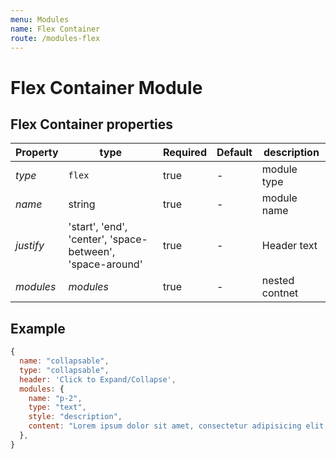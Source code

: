 ```yaml
---
menu: Modules
name: Flex Container
route: /modules-flex
---
```


# Flex Container Module

## Flex Container properties

| Property     | type           | Required | Default | description |
| ------------ | -------------- | -------- | ------- | ----------- |
| *type*       | `flex`  | true     | -       | module type |
| *name*       | string         | true     | -       | module name |
| *justify*    | 'start', 'end', 'center', 'space-between', 'space-around'         | true     | -       | Header text |
| *modules*   | *modules*  | true     | -       | nested contnet |

## Example
```jsx
{
  name: "collapsable",
  type: "collapsable",
  header: 'Click to Expand/Collapse',
  modules: {
    name: "p-2",
    type: "text",
    style: "description",
    content: "Lorem ipsum dolor sit amet, consectetur adipisicing elit, sed do eiusmod tempor incididunt ut labore et dolore magna aliqua. Ut enim ad minim veniam, quis nostrud exercitation ullamco laboris nisi ut aliquip ex ea commodo consequat. Duis aute irure dolor in reprehenderit in voluptate velit esse cillum dolore eu fugiat nulla pariatur. Excepteur sint occaecat cupidatat non proident, sunt in culpa qui officia deserunt mollit anim id est laborum."
  },
}
```


<Playground>
  <ModulesPlayground
    form={{
      modules: [
        {
          name: "h1",
          type: "text",
          style: "h2",
          content: "With paragrahs"
        },
        {
          name: "flex",
          type: "flex",
          modules: [{
            name: "p-2",
            type: "text",
            style: "body",
            content: "Lorem ipsum dolor sit amet, consectetur adipisicing elit, sed do eiusmod tempor incididunt ut labore et dolore magna aliqua. Ut enim ad minim veniam, quis nostrud exercitation ullamco laboris nisi ut aliquip ex ea commodo consequat. Duis aute irure dolor in reprehenderit in voluptate velit esse cillum dolore eu fugiat nulla pariatur. Excepteur sint occaecat cupidatat non proident, sunt in culpa qui officia deserunt mollit anim id est laborum."
          }, {
            name: "p-3",
            type: "text",
            style: "body",
            content: "Lorem ipsum dolor sit amet, consectetur adipisicing elit, sed do eiusmod tempor incididunt ut labore et dolore magna aliqua. Ut enim ad minim veniam, quis nostrud exercitation ullamco laboris nisi ut aliquip ex ea commodo consequat. Duis aute irure dolor in reprehenderit in voluptate velit esse cillum dolore eu fugiat nulla pariatur. Excepteur sint occaecat cupidatat non proident, sunt in culpa qui officia deserunt mollit anim id est laborum."
          }],
        },
        {
          name: 'submit',
          type: 'submit',
          caption: 'Next',
        },
      ],
    }}
  />
</Playground>
